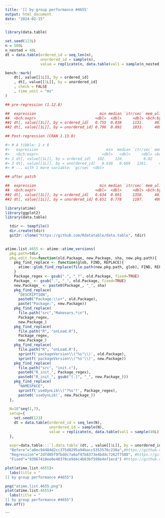 ```yaml
---
title: '[[ by group performance #4655'
output: html_document
date: "2024-02-15"
---
```



```r
library(data.table)

set.seed(123L)
n = 500L
n_nested = 40L
dt = data.table(ordered_id = seq_len(n),
                unordered_id = sample(n),
                value = replicate(n, data.table(val1 = sample(n_nested)), simplify = FALSE))

bench::mark(
    dt[, value[[1L]], by = ordered_id]
    , dt[, value[[1L]], by = unordered_id]
    , check = FALSE
    , time_unit = "ms" 
)

## pre-regression (1.12.8)

##  expression                             min median `itr/sec` mem_alloc
##  <bch:expr>                           <dbl>  <dbl>     <dbl> <bch:byt>
##1 dt[, value[[1L]], by = ordered_id]   0.755  0.838     1131.     401KB
##2 dt[, value[[1L]], by = unordered_id] 0.796  0.892     1033.     409KB

## Post-regression (CRAN 1.13.0)

#> # A tibble: 2 x 6
#>   expression                               min  median `itr/sec` mem_alloc
#>   <bch:expr>                             <dbl>   <dbl>     <dbl> <bch:byt>
#> 1 dt[, value[[1L]], by = ordered_id]   102.    126.         8.02    53.7MB
#> 2 dt[, value[[1L]], by = unordered_id]   0.630   0.669   1261.     409.2KB
#> # ... with 1 more variable: `gc/sec` <dbl>

## after patch

##  expression                             min median `itr/sec` mem_alloc `gc/sec`
##  <bch:expr>                           <dbl>  <dbl>     <dbl> <bch:byt>    <dbl>
##1 dt[, value[[1L]], by = ordered_id]   0.634  0.691     1358.     401KB     15.0
##2 dt[, value[[1L]], by = unordered_id] 0.651  0.778     1187.     409KB     12.8
```


```r
library(atime)
library(ggplot2)
library(data.table)
```


```r

  tdir <- tempfile()
  dir.create(tdir)
  git2r::clone("https://github.com/Rdatatable/data.table", tdir)
  
```


```r

atime.list.4655 <- atime::atime_versions(
  pkg.path=tdir,
  pkg.edit.fun=function(old.Package, new.Package, sha, new.pkg.path){
    pkg_find_replace <- function(glob, FIND, REPLACE){
      atime::glob_find_replace(file.path(new.pkg.path, glob), FIND, REPLACE)
    }
    Package_regex <- gsub(".", "_?", old.Package, fixed=TRUE)
    Package_ <- gsub(".", "_", old.Package, fixed=TRUE)
    new.Package_ <- paste0(Package_, "_", sha)
    pkg_find_replace(
      "DESCRIPTION", 
      paste0("Package:\\s+", old.Package),
      paste("Package:", new.Package))
    pkg_find_replace(
      file.path("src","Makevars.*in"),
      Package_regex,
      new.Package_)
    pkg_find_replace(
      file.path("R", "onLoad.R"),
      Package_regex,
      new.Package_)
    pkg_find_replace(
      file.path("R", "onLoad.R"),
      sprintf('packageVersion\\("%s"\\)', old.Package),
      sprintf('packageVersion\\("%s"\\)', new.Package))
    pkg_find_replace(
      file.path("src", "init.c"),
      paste0("R_init_", Package_regex),
      paste0("R_init_", gsub("[.]", "_", new.Package_)))
    pkg_find_replace(
      "NAMESPACE",
      sprintf('useDynLib\\("?%s"?', Package_regex),
      paste0('useDynLib(', new.Package_))
  },
  
  N=10^seq(1,7),
  setup={ 
    set.seed(123)
    dt = data.table(ordered_id = seq_len(N),
                    unordered_id = sample(N),
                    value = replicate(n, data.table(val1 = sample(40L)), simplify = FALSE))
  },
  
  expr=data.table:::`[.data.table`(dt, , value[[1L]], by = unordered_id),
  "Before"="a8ec94484d2cc375d8295a94bacc5353576c238a",#https://github.com/Rdatatable/data.table/commit/a8ec94484d2cc375d8295a94bacc5353576c238a
  "Regression"="2dfd05f9fbddc7a6af97b8373e4bddc7262f7588", #https://github.com/Rdatatable/data.table/pull/4655/commits/2dfd05f9fbddc7a6af97b8373e4bddc7262f7588
  "Fixed"="93967418ee0e40370ce9d4c4b63bf599e4ef1ecd") #https://github.com/Rdatatable/data.table/commit/93967418ee0e40370ce9d4c4b63bf599e4ef1ecd
```


```r
plot(atime.list.4655)+
  labs(title = "
[[ by group performance #4655")

png("atime.list.4655.png")
plot(atime.list.4655)+
  labs(title = "
[[ by group performance #4655")
dev.off()

```
```

